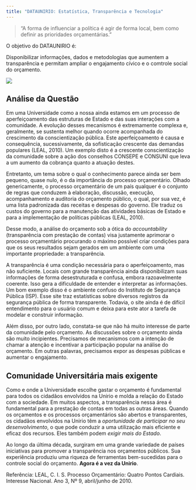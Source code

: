 ```yaml
---
title: "DATAUNIRIO: Estatística, Transparência e Tecnologia"
---
```


> "A forma de influenciar a política é agir de forma local, bem como definir as prioridades orçamentárias."


O objetivo do DATAUNIRIO é:

Disponibilizar informações, dados e metodologias que aumentem a transparência e permitam ampliar o engajamento cívico e o comtrole social do orçamento.


![](C:/Users/Hp/Desktop/R/dataunirio.github.io/datauniriologo.png)


## Análise da Questão

Em uma Universidade como a nossa ainda estamos em um processo de aperfeiçoamento das estruturas de Estado e das suas interações com a comunidade. A evolução desses mecanismos é extremamente complexa e, geralmente, se sustenta melhor quando ocorre acompanhada do crescimento da conscientização pública. Este aperfeiçoamento é causa e consequência, sucessivamente, da sofisticação crescente das demandas populares (LEAL, 2010). Um exemplo disto é a crescente conscientização da comunidade sobre a ação dos conselhos CONSEPE e CONSUNI que leva a um aumento da cobrança quanto a atuação destes.

Entretanto, um tema sobre o qual o conhecimento parece ainda ser bem pequeno, quase nulo, é o da importância do processo orçamentário. Olhado genericamente, o processo orçamentário de um país qualquer é o conjunto de regras que conduzem à elaboração, discussão, execução, acompanhamento e auditoria do orçamento público, o qual, por sua vez, é uma lista padronizada das receitas e despesas do governo. Ele traduz os custos do governo para a manutenção das atividades básicas de Estado e para a implementação de políticas públicas (LEAL, 2010).

Desse modo, a análise do orçamento sob a ótica do *accountability* (transparência com prestação de contas) visa justamente aprimorar o processo orçamentário procurando o máximo possível criar condições para que os seus resultados sejam gerados em um ambiente com uma importante propriedade: a transparência. 

A transparência é uma condição necessária para o aperfeiçoamento, mas não suficiente. Locais com grande transparência ainda disponibilizam suas informações de forma desestruturada e confusa, embora razoavelmente coerente. Isso gera a dificuldade de entender e interpretar as informações. Um bom exemplo disso é o ambiente confuso do Instituto de Segurança Pública (ISP). Esse site traz estatísticas sobre diversos registros da segurança pública de forma transparente. Todavia, o site ainda é de difícil entendimento para o usuário comum e deixa para este ator a tarefa de modelar e construir informação.

Além disso, por outro lado, constata-se que não há muito interesse de parte da comunidade pelo orçamento. As discussões sobre o orçamento ainda são muito incipientes. Precisamos de mecanismos com a intenção de chamar a atenção e incentivar a participação popular na análise do orçamento. Em outras palavras, precisamos expor as despesas públicas e aumentar o engajamento. 

## Comunidade Universitária mais exigente

Como e onde a Universidade escolhe gastar o orçamento é fundamental para todos os cidadãos envolvidos na Unirio e molda a relação do Estado com a sociedade. Em muitos aspectos, a transparência nessa área é fundamental para a prestação de contas em todas as outras áreas. Quando os orçamentos e os processos orçamentários são abertos e transparentes, os cidadãos envolvidos na Unirio têm a *oportunidade de participar no seu desenvolvimento*, o que pode conduzir a uma utilização mais eficiente e eficaz dos recursos. Eles também podem *exigir mais do Estado*.

Ao longo da última década, surgiram em uma grande variedade de países iniciativas para promover a transparência nos orçamentos públicos. Sua experiência produziu uma riqueza de ferramentas bem-sucedidas para o controle social do orçamento. **Agora é a vez da Unirio**.

Referência:
LEAL, C.  I. S. Processo Orçamentário: Quatro Pontos Cardiais. Interesse Nacional. Ano 3, Nº 9, abril/junho de 2010. 